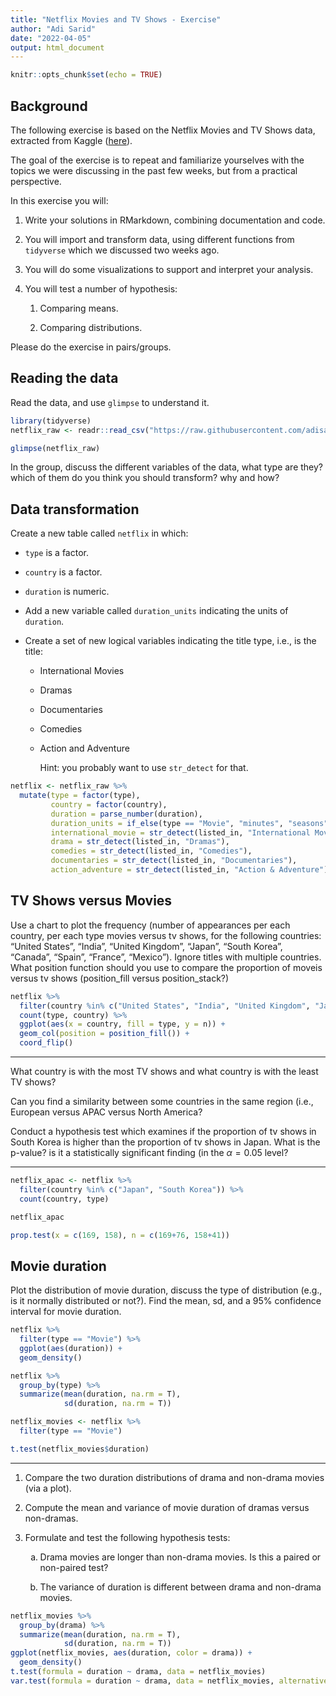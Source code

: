 ```yaml
---
title: "Netflix Movies and TV Shows - Exercise"
author: "Adi Sarid"
date: "2022-04-05"
output: html_document
---
```


```r
knitr::opts_chunk$set(echo = TRUE)
```

## Background

The following exercise is based on the Netflix Movies and TV Shows data, extracted from Kaggle ([here](https://www.kaggle.com/datasets/shivamb/netflix-shows)).

The goal of the exercise is to repeat and familiarize yourselves with the topics we were discussing in the past few weeks, but from a practical perspective.

In this exercise you will:

1.  Write your solutions in RMarkdown, combining documentation and code.

2.  You will import and transform data, using different functions from `tidyverse` which we discussed two weeks ago.

3.  You will do some visualizations to support and interpret your analysis.

4.  You will test a number of hypothesis:

    1.  Comparing means.

    2.  Comparing distributions.

Please do the exercise in pairs/groups.

## Reading the data

Read the data, and use `glimpse` to understand it.

```r
library(tidyverse)
netflix_raw <- readr::read_csv("https://raw.githubusercontent.com/adisarid/intro_statistics_R/master/labs/data/netflix_titles.csv")

glimpse(netflix_raw)
```

In the group, discuss the different variables of the data, what type are they? which of them do you think you should transform? why and how?

## Data transformation

Create a new table called `netflix` in which:

-   `type` is a factor.

-   `country` is a factor.

-   `duration` is numeric.

-   Add a new variable called `duration_units` indicating the units of `duration`.

-   Create a set of new logical variables indicating the title type, i.e., is the title:

    -   International Movies

    -   Dramas

    -   Documentaries

    -   Comedies

    -   Action and Adventure

        Hint: you probably want to use `str_detect` for that.

```r
netflix <- netflix_raw %>% 
  mutate(type = factor(type),
         country = factor(country),
         duration = parse_number(duration),
         duration_units = if_else(type == "Movie", "minutes", "seasons"),
         international_movie = str_detect(listed_in, "International Movies"),
         drama = str_detect(listed_in, "Dramas"),
         comedies = str_detect(listed_in, "Comedies"),
         documentaries = str_detect(listed_in, "Documentaries"),
         action_adventure = str_detect(listed_in, "Action & Adventure"))
```

## TV Shows versus Movies

Use a chart to plot the frequency (number of appearances per each country, per each type movies versus tv shows, for the following countries: "United States", "India", "United Kingdom", "Japan", "South Korea", "Canada", "Spain", "France", "Mexico"). Ignore titles with multiple countries. What position function should you use to compare the proportion of moveis versus tv shows (position_fill versus position_stack?)

```r
netflix %>% 
  filter(country %in% c("United States", "India", "United Kingdom", "Japan", "South Korea", "Canada", "Spain", "France", "Mexico")) %>% 
  count(type, country) %>% 
  ggplot(aes(x = country, fill = type, y = n)) + 
  geom_col(position = position_fill()) + 
  coord_flip()
```

------------------------------------------------------------------------

What country is with the most TV shows and what country is with the least TV shows?

Can you find a similarity between some countries in the same region (i.e., European versus APAC versus North America?

Conduct a hypothesis test which examines if the proportion of tv shows in South Korea is higher than the proportion of tv shows in Japan. What is the p-value? is it a statistically significant finding (in the $\alpha=0.05$ level?

------------------------------------------------------------------------

```r
netflix_apac <- netflix %>% 
  filter(country %in% c("Japan", "South Korea")) %>% 
  count(country, type)

netflix_apac

prop.test(x = c(169, 158), n = c(169+76, 158+41))
```

## Movie duration

Plot the distribution of movie duration, discuss the type of distribution (e.g., is it normally distributed or not?). Find the mean, sd, and a 95% confidence interval for movie duration.

```r
netflix %>% 
  filter(type == "Movie") %>% 
  ggplot(aes(duration)) + 
  geom_density()

netflix %>% 
  group_by(type) %>% 
  summarize(mean(duration, na.rm = T),
            sd(duration, na.rm = T))

netflix_movies <- netflix %>% 
  filter(type == "Movie")

t.test(netflix_movies$duration)
```

----

   1. Compare the two duration distributions of drama and non-drama movies (via a plot). 

   2. Compute the mean and variance of movie duration of dramas versus non-dramas.

   3. Formulate and test the following hypothesis tests:
      
      a. Drama movies are longer than non-drama movies. Is this a paired or non-paired test?
      
      b. The variance of duration is different between drama and non-drama movies.

```r
netflix_movies %>% 
  group_by(drama) %>% 
  summarize(mean(duration, na.rm = T),
            sd(duration, na.rm = T))
ggplot(netflix_movies, aes(duration, color = drama)) + 
  geom_density()
t.test(formula = duration ~ drama, data = netflix_movies)
var.test(formula = duration ~ drama, data = netflix_movies, alternative = "two.sided")
```


